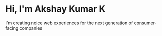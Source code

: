 # Hi, I'm Akshay Kumar K

I'm creating noice web experiences for the next generation of consumer-facing companies
